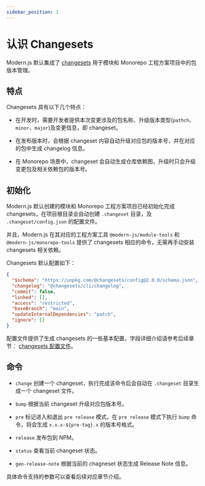 ```yaml
---
sidebar_position: 1
---
```


# 认识 Changesets

Modern.js 默认集成了 [changesets](https://github.com/changesets/changesets) 用于模块和 Monorepo 工程方案项目中的包版本管理。

## 特点

Changesets 具有以下几个特点：

- 在开发时，需要开发者提供本次变更涉及的包名称、升级版本类型(`pathch`、`minor`、`major`)及变更信息，即 changeset。

- 在发布版本时，会根据 changeset 内容自动升级对应包的版本号，并在对应的包中生成 changelog 信息。

- 在 Monorepo 场景中，changeset 会自动生成仓库依赖图，升级时只会升级变更包及相关依赖包的版本号。

## 初始化

Modern.js 默认创建的模块和 Monorepo 工程方案项目已经初始化完成 changesets，在项目根目录会自动创建 `.changeset` 目录，及 `.changeset/config.json` 的配置文件。

并且，Modern.js 在其对应的工程方案工具 `@modern-js/module-tools` 和 `@modern-js/monorepo-tools` 提供了 changesets 相应的命令，无需再手动安装 changesets 相关依赖。

Changesets 默认配置如下：

```json title=".changeset/config.json"
{
  "$schema": "https://unpkg.com/@changesets/config@2.0.0/schema.json",
  "changelog": "@changesets/cli/changelog",
  "commit": false,
  "linked": [],
  "access": "restricted",
  "baseBranch": "main",
  "updateInternalDependencies": "patch",
  "ignore": []
}
```

配置文件提供了生成 changesets 的一些基本配置，字段详细介绍请参考后续章节： [changesets 配置文件](/guides/topic-detail/changesets/config)。

## 命令

- `change` 创建一个 changeset，执行完成该命令后会自动在 `.changeset` 目录生成一个 changeset 文件。

- `bump` 根据当前 changeset 升级对应包版本号。

- `pre` 标记进入和退出 `pre release` 模式，在 `pre release` 模式下执行 `bump` 命令，将会生成 `x.x.x-${pre-tag}.x` 的版本号格式。

- `release` 发布包到 NPM。

- `status` 查看当前 changeset 状态。

- `gen-release-note` 根据当前的 chagneset 状态生成 Release Note 信息。

具体命令支持的参数可以查看后续对应章节介绍。
